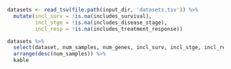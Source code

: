```r
datasets <- read_tsv(file.path(input_dir, 'datasets.tsv')) %>%
  mutate(incl_surv = !is.na(includes_survival),
         incl_stge = !is.na(includes_disease_stage),
         incl_resp = !is.na(includes_treatment_response))

datasets %>%
  select(dataset, num_samples, num_genes, incl_surv, incl_stge, incl_resp, disease_stage, accession) %>%
  arrange(desc(num_samples)) %>%
  kable
```

